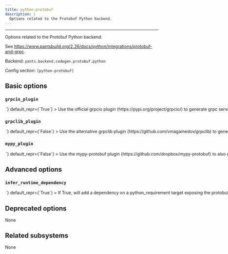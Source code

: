 ```yaml
---
title: python-protobuf
description: |
  Options related to the Protobuf Python backend.
---
```



---

Options related to the Protobuf Python backend.

See https://www.pantsbuild.org/2.26/docs/python/integrations/protobuf-and-grpc.

Backend: <span className="color--primary">`pants.backend.codegen.protobuf.python`</span>

Config section: <span className="color--primary">`[python-protobuf]`</span>

<span className={styles.options}>

## Basic options

### `grpcio_plugin`

<Option
  cli_repr={`--[no-]python-protobuf-grpcio-plugin`}
  env_repr='PANTS_PYTHON_PROTOBUF_GRPCIO_PLUGIN'
  toml_repr={`[python-protobuf]
grpcio_plugin = <bool>`}
  default_repr={`True`}
>

Use the official `grpcio` plugin (https://pypi.org/project/grpcio/) to generate grpc service stubs.

</Option>

### `grpclib_plugin`

<Option
  cli_repr={`--[no-]python-protobuf-grpclib-plugin`}
  env_repr='PANTS_PYTHON_PROTOBUF_GRPCLIB_PLUGIN'
  toml_repr={`[python-protobuf]
grpclib_plugin = <bool>`}
  default_repr={`False`}
>

Use the alternative `grpclib` plugin (https://github.com/vmagamedov/grpclib) to generate grpc service stubs.

</Option>

### `mypy_plugin`

<Option
  cli_repr={`--[no-]python-protobuf-mypy-plugin`}
  env_repr='PANTS_PYTHON_PROTOBUF_MYPY_PLUGIN'
  toml_repr={`[python-protobuf]
mypy_plugin = <bool>`}
  default_repr={`False`}
>

Use the `mypy-protobuf` plugin (https://github.com/dropbox/mypy-protobuf) to also generate `.pyi` type stubs.

</Option>

## Advanced options

### `infer_runtime_dependency`

<Option
  cli_repr={`--[no-]python-protobuf-infer-runtime-dependency`}
  env_repr='PANTS_PYTHON_PROTOBUF_INFER_RUNTIME_DEPENDENCY'
  toml_repr={`[python-protobuf]
infer_runtime_dependency = <bool>`}
  default_repr={`True`}
>

If True, will add a dependency on a `python_requirement` target exposing the `protobuf` module (usually from the `protobuf` requirement). If the `protobuf_source` target sets `grpc=True`, will also add a dependency on the `python_requirement` target exposing the `grpcio` module.

If `[python].enable_resolves` is set, Pants will only infer dependencies on `python_requirement` targets that use the same resolve as the particular `protobuf_source` / `protobuf_sources` target uses, which is set via its `python_resolve` field.

Unless this option is disabled, Pants will error if no relevant target is found or if more than one is found which causes ambiguity.

</Option>

## Deprecated options

None

## Related subsystems

None

</span>
